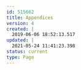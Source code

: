 ---
id: 515662
title: Appendices
version: 4
created: |
  2019-06-06 18:52:13.517
updated: |
  2021-05-24 11:41:23.398
status: current
type: Page
---



